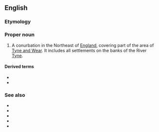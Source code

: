 ==English==
{{wikipedia}}

===Etymology===
{{compound|en|Tyne|side}}

===Proper noun===
{{en-proper noun}}

# A conurbation in the Northeast of [[England]], covering part of the area of [[Tyne and Wear]]. It includes all settlements on the banks of the River [[Tyne]].

====Derived terms====
* {{l|en|North Tyneside}}
* {{l|en|South Tyneside}}

===See also===
* {{l|en|Gateshead}}
* {{l|en|Jarrow}}
* {{l|en|Newcastle upon Tyne}}
* {{l|en|North Shields}}
* {{l|en|South Shields}}